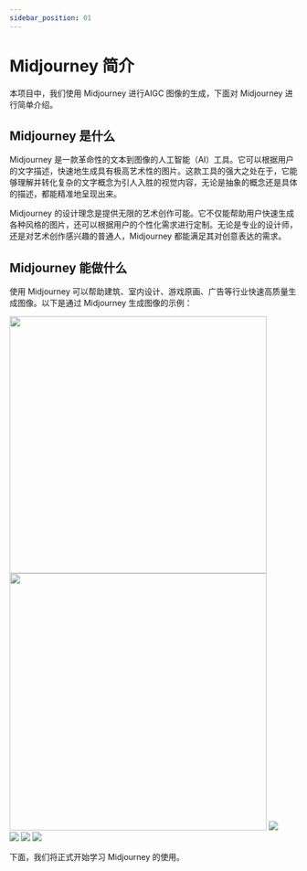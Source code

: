 ```yaml
---
sidebar_position: 01
---
```



# Midjourney 简介

本项目中，我们使用 Midjourney 进行AIGC 图像的生成，下面对 Midjourney 进行简单介绍。

## Midjourney 是什么

Midjourney 是一款革命性的文本到图像的人工智能（AI）工具。它可以根据用户的文字描述，快速地生成具有极高艺术性的图片。这款工具的强大之处在于，它能够理解并转化复杂的文字概念为引人入胜的视觉内容，无论是抽象的概念还是具体的描述，都能精准地呈现出来。

Midjourney 的设计理念是提供无限的艺术创作可能。它不仅能帮助用户快速生成各种风格的图片，还可以根据用户的个性化需求进行定制。无论是专业的设计师，还是对艺术创作感兴趣的普通人，Midjourney 都能满足其对创意表达的需求。

## Midjourney 能做什么

使用 Midjourney 可以帮助建筑、室内设计、游戏原画、广告等行业快速高质量生成图像。以下是通过 Midjourney 生成图像的示例：
<div style={{ paddingTop: '10px', paddingBottom: '10px' }}>
  <div style={{ display: 'flex', justifyContent: 'space-between' }}>
    <img src={fishImg} height="450" />
    <img src={lion} height="450" />
    <img src={jianbihua} height={450}/>
  </div>
  <div style={{ display: 'flex', justifyContent: 'space-between' }}>
    <img src={motorbike} height={400}/>
    <img src={dream} height={400}/>
    <img src={film} height={400}/>
  </div>
</div>

下面，我们将正式开始学习 Midjourney 的使用。